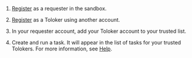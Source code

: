 <Cut title="How do I work with the Sandbox?">

1. [Register](https://sandbox.toloka.yandex.com/for-requesters) as a requester in the sandbox.

1. [Register](https://sandbox.toloka.yandex.com/tasks) as a Toloker using another account.

1. In your requester account, add your Toloker account to your trusted list.

1. Create and run a task. It will appear in the list of tasks for your trusted Tolokers. For more information, see [Help](https://toloka.ai/en/docs/guide/concepts/sandbox).

</Cut>